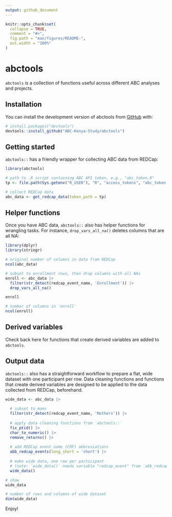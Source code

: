 ```yaml
---
output: github_document
---
```


<!-- README.md is generated from README.Rmd. Please edit that file -->

```r
knitr::opts_chunk$set(
  collapse = TRUE,
  comment = "#>",
  fig.path = "man/figures/README-",
  out.width = "100%"
)
```

# abctools

<!-- badges: start -->
<!-- badges: end -->

`abctools` is a collection of functions useful across different ABC analyses and
projects.

## Installation

You can install the development version of abctools from
[GitHub](https://github.com/) with:

``` r
# install.packages("devtools")
devtools::install_github("ABC-Kenya-Study/abctools")
```

## Getting started

`abctools::` has a friendly wrapper for collecting ABC data from REDCap:

```r
library(abctools)

# path to .R script containing ABC API token, e.g., "abc_token.R"
tp <- file.path(Sys.getenv("R_USER"), "R", "access_tokens", "abc_token.R")

# collect REDCap data
abc_data <- get_redcap_data(token_path = tp)
```


## Helper functions

Once you have ABC data, `abctools::` also has helper functions for wrangling
tasks. For instance, `drop_vars_all_na()` deletes columns that are all NA:

```r

library(dplyr)
library(stringr)

# original number of columns in data from REDCap
ncol(abc_data)

# subset to enrollment rows, then drop columns with all NAs
enroll <- abc_data |>
  filter(str_detect(redcap_event_name, 'Enrollment')) |>
  drop_vars_all_na()

enroll

# number of columns in 'enroll'
ncol(enroll)
```


## Derived variables

Check back here for functions that create derived variables are added to
`abctools`.


## Output data

`abctools::` also has a straightforward workflow to prepare a flat, wide dataset
with one participant per row. Data cleaning functions and functions that create
derived variables are designed to be applied to the data collected from REDCap,
beforehand.

```r

wide_data <- abc_data |> 
  
  # subset to moms
  filter(str_detect(redcap_event_name, 'Mothers')) |> 
  
  # apply data cleaning functions from `abctools::`
  fix_ptid() |>
  char_to_numeric() |>
  remove_returns() |>
  
  # add REDCap event name (CRF) abbreviations
  abb_redcap_events(long_short = 'short') |> 
  
  # make wide data, one row per participant 
  # (note: `wide_data()` needs variable "redcap_event" from `abb_redcap_events()`)
  wide_data()

# show
wide_data

# number of rows and columns of wide dataset
dim(wide_data)
```


Enjoy!
